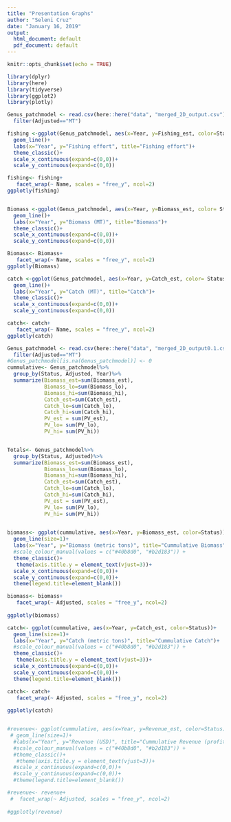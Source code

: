```yaml
---
title: "Presentation Graphs"
author: "Seleni Cruz"
date: "January 16, 2019"
output:
  html_document: default
  pdf_document: default
---
```


```r
knitr::opts_chunk$set(echo = TRUE)
```

```r
library(dplyr)
library(here)
library(tidyverse)
library(ggplot2)
library(plotly)
```


```r
Genus_patchmodel <- read.csv(here::here("data", "merged_2D_output.csv"))%>%
  filter(Adjusted=="MT")

fishing <-ggplot(Genus_patchmodel, aes(x=Year, y=Fishing_est, color=Status))+
  geom_line()+
  labs(x="Year", y="Fishing effort", title="Fishing effort")+
  theme_classic()+
  scale_x_continuous(expand=c(0,0))+
  scale_y_continuous(expand=c(0,0))

fishing<- fishing+
   facet_wrap(~ Name, scales = "free_y", ncol=2)
ggplotly(fishing)


Biomass <-ggplot(Genus_patchmodel, aes(x=Year, y=Biomass_est, color= Status))+
  geom_line()+
  labs(x="Year", y="Biomass (MT)", title="Biomass")+
  theme_classic()+
  scale_x_continuous(expand=c(0,0))+
  scale_y_continuous(expand=c(0,0))

Biomass<- Biomass+
   facet_wrap(~ Name, scales = "free_y", ncol=2)
ggplotly(Biomass)

catch <-ggplot(Genus_patchmodel, aes(x=Year, y=Catch_est, color= Status))+
  geom_line()+
  labs(x="Year", y="Catch (MT)", title="Catch")+
  theme_classic()+
  scale_x_continuous(expand=c(0,0))+
  scale_y_continuous(expand=c(0,0))

catch<- catch+
   facet_wrap(~ Name, scales = "free_y", ncol=2)
ggplotly(catch)

```



```r
Genus_patchmodel <- read.csv(here::here("data", "merged_2D_output0.1.csv"))%>%
  filter(Adjusted=="MT")
#Genus_patchmodel[is.na(Genus_patchmodel)] <- 0
cummulative<- Genus_patchmodel%>%
  group_by(Status, Adjusted, Year)%>%
  summarize(Biomass_est=sum(Biomass_est), 
            Biomass_lo=sum(Biomass_lo), 
            Biomass_hi=sum(Biomass_hi), 
            Catch_est=sum(Catch_est),
            Catch_lo=sum(Catch_lo), 
            Catch_hi=sum(Catch_hi),
            PV_est = sum(PV_est), 
            PV_lo= sum(PV_lo), 
            PV_hi= sum(PV_hi))


Totals<- Genus_patchmodel%>%
  group_by(Status, Adjusted)%>%
  summarize(Biomass_est=sum(Biomass_est), 
            Biomass_lo=sum(Biomass_lo), 
            Biomass_hi=sum(Biomass_hi), 
            Catch_est=sum(Catch_est),
            Catch_lo=sum(Catch_lo), 
            Catch_hi=sum(Catch_hi),
            PV_est = sum(PV_est), 
            PV_lo= sum(PV_lo), 
            PV_hi= sum(PV_hi))
         
```

```r

biomass<- ggplot(cummulative, aes(x=Year, y=Biomass_est, color=Status))+
  geom_line(size=1)+
  labs(x="Year", y="Biomass (metric tons)", title="Cummulative Biomass")+
  #scale_colour_manual(values = c("#40b8d0", "#b2d183")) +
  theme_classic()+
   theme(axis.title.y = element_text(vjust=3))+
  scale_x_continuous(expand=c(0,0))+
  scale_y_continuous(expand=c(0,0))+
  theme(legend.title=element_blank())

biomass<- biomass+
   facet_wrap(~ Adjusted, scales = "free_y", ncol=2)
  
ggplotly(biomass)

catch<- ggplot(cummulative, aes(x=Year, y=Catch_est, color=Status))+
  geom_line(size=1)+
  labs(x="Year", y="Catch (metric tons)", title="Cummulative Catch")+
  #scale_colour_manual(values = c("#40b8d0", "#b2d183")) +
  theme_classic()+
   theme(axis.title.y = element_text(vjust=3))+
  scale_x_continuous(expand=c(0,0))+
  scale_y_continuous(expand=c(0,0))+
  theme(legend.title=element_blank())

catch<- catch+
   facet_wrap(~ Adjusted, scales = "free_y", ncol=2)
  
ggplotly(catch)


#revenue<- ggplot(cummulative, aes(x=Year, y=Revenue_est, color=Status))+
 # geom_line(size=1)+
  #labs(x="Year", y="Revenue (USD)", title="Cummulative Revenue (profit-cost)")+
  #scale_colour_manual(values = c("#40b8d0", "#b2d183")) +
  #theme_classic()+
   #theme(axis.title.y = element_text(vjust=3))+
  #scale_x_continuous(expand=c(0,0))+
  #scale_y_continuous(expand=c(0,0))+
  #theme(legend.title=element_blank())

#revenue<- revenue+
 #  facet_wrap(~ Adjusted, scales = "free_y", ncol=2)
  
#ggplotly(revenue)
```




